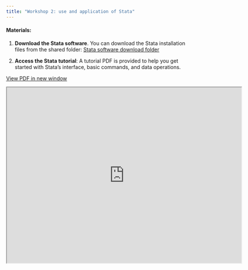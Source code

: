 ```yaml
---
title: "Workshop 2: use and application of Stata"
---
```



#### Materials:

1. **Download the Stata software**. You can download the Stata installation files from the shared folder: [Stata software download folder](https://drive.google.com/drive/folders/1VeVckQFw54D2H-IYYTjq1w-XsdLY3XVn?usp=sharing)

2. **Access the Stata tutorial**: A tutorial PDF is provided to help you get started with Stata’s interface, basic commands, and data operations.


<a href="https://drive.google.com/file/d/1bP0GDmeDErrcCpTj3tqT0I3LsVv_K7mq/view?usp=sharing" target="_blank" class="btn-slides">View PDF in new window</a>

<iframe src="https://drive.google.com/file/d/1bP0GDmeDErrcCpTj3tqT0I3LsVv_K7mq/preview" width="640" height="480" allow="autoplay"></iframe>
